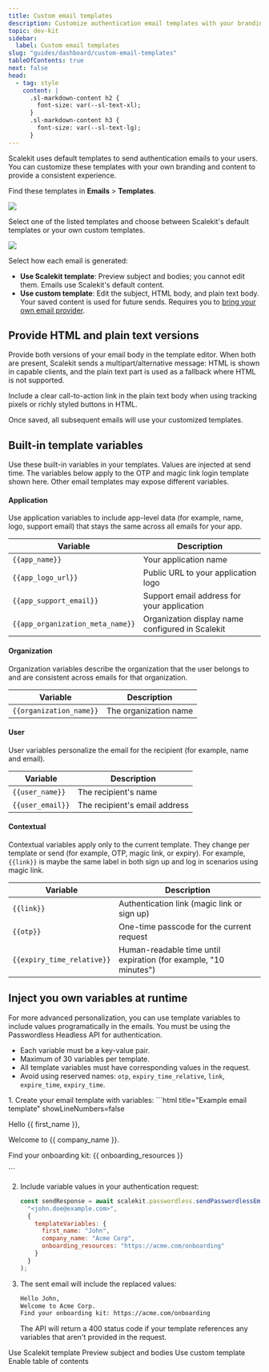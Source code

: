 ```yaml
---
title: Custom email templates
description: Customize authentication email templates with your branding and content.
topic: dev-kit
sidebar:
  label: Custom email templates
slug: "guides/dashboard/custom-email-templates"
tableOfContents: true
next: false
head:
  - tag: style
    content: |
      .sl-markdown-content h2 {
        font-size: var(--sl-text-xl);
      }
      .sl-markdown-content h3 {
        font-size: var(--sl-text-lg);
      }
---
```



Scalekit uses default templates to send authentication emails to your users. You can customize these templates with your own branding and content to provide a consistent experience.

Find these templates in **Emails** > **Templates**.

![](@/assets/docs/custom-email-templates/custom-templates-list.png)

Select one of the listed templates and choose between Scalekit's default templates or your own custom templates.

![](@/assets/docs/custom-email-templates/sub-selection-custom-tempaltes.png)

Select how each email is generated:

- **Use Scalekit template**: Preview subject and bodies; you cannot edit them. Emails use Scalekit's default content.
- **Use custom template**: Edit the subject, HTML body, and plain text body. Your saved content is used for future sends. Requires you to [bring your own email provider](/guides/passwordless/custom-email-provider/).


## Provide HTML and plain text versions

Provide both versions of your email body in the template editor. When both are present, Scalekit sends a multipart/alternative message: HTML is shown in capable clients, and the plain text part is used as a fallback where HTML is not supported.

<Aside type="tip">
  Include a clear call-to-action link in the plain text body when using tracking pixels or richly styled buttons in HTML.
</Aside>

Once saved, all subsequent emails will use your customized templates.

## Built-in template variables

Use these built-in variables in your templates. Values are injected at send time. The variables below apply to the OTP and magic link login template shown here. Other email templates may expose different variables.

#### Application

Use application variables to include app-level data (for example, name, logo, support email) that stays the same across all emails for your app.

| Variable | Description |
| --- | --- |
| `{{app_name}}` | Your application name |
| `{{app_logo_url}}` | Public URL to your application logo |
| `{{app_support_email}}` | Support email address for your application |
| `{{app_organization_meta_name}}` | Organization display name configured in Scalekit |


#### Organization

Organization variables describe the organization that the user belongs to and are consistent across emails for that organization.

| Variable | Description |
| --- | --- |
| `{{organization_name}}` | The organization name |

#### User

User variables personalize the email for the recipient (for example, name and email).

| Variable | Description |
| --- | --- |
| `{{user_name}}` | The recipient's name |
| `{{user_email}}` | The recipient's email address |

#### Contextual

Contextual variables apply only to the current template. They change per template or send (for example, OTP, magic link, or expiry). For example, `{{link}}` is maybe the same label in both sign up and log in scenarios using magic link.

| Variable | Description |
| --- | --- |
| `{{link}}` | Authentication link (magic link or sign up) |
| `{{otp}}` | One-time passcode for the current request |
| `{{expiry_time_relative}}` | Human-readable time until expiration (for example, "10 minutes") |


## Inject you own variables at runtime <Badge variant="note" text="Passwordless" />

For more advanced personalization, you can use template variables to include values programatically in the emails. You must be using the Passwordless Headless API for authentication.

- Each variable must be a key-value pair.
- Maximum of 30 variables per template.
- All template variables must have corresponding values in the request.
- Avoid using reserved names: `otp`, `expiry_time_relative`, `link`, `expire_time`, `expiry_time`.

<Steps>
  1. Create your email template with variables:
     ```html title="Example email template" showLineNumbers=false
     <p>Hello {{ first_name }},</p>
     <p>Welcome to {{ company_name }}.</p>
     <p>Find your onboarding kit: {{ onboarding_resources }}</p>
     ```

  2. Include variable values in your authentication request:
     ```js title="Authentication request" showLineNumbers=false
     const sendResponse = await scalekit.passwordless.sendPasswordlessEmail(
       "<john.doe@example.com>",
       {
         templateVariables: {
           first_name: "John",
           company_name: "Acme Corp",
           onboarding_resources: "https://acme.com/onboarding"
         }
       }
     );
     ```

  3. The sent email will include the replaced values:
     ```html title="Example email preview" showLineNumbers=false
     Hello John,
     Welcome to Acme Corp.
     Find your onboarding kit: https://acme.com/onboarding
     ```

     <Aside type="caution">
      The API will return a 400 status code if your template references any variables that aren't provided in the request.
      </Aside>

</Steps>


<Quiz title="Which choice requires using your own email provider?" variant="minimal">
  <QuizOption>Use Scalekit template</QuizOption>
  <QuizOption>Preview subject and bodies</QuizOption>
  <QuizOption correct>Use custom template</QuizOption>
  <QuizOption>Enable table of contents</QuizOption>
</Quiz>
